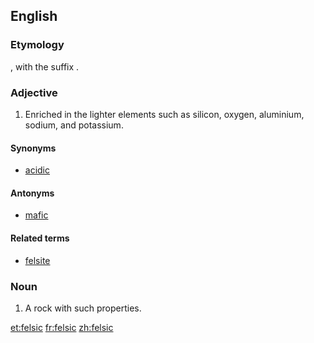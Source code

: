 ==English==

===Etymology===
{{blend|feldspar|silica|lang=en}}, with the suffix {{m|en|-ic}}.

===Adjective===
{{en-adj}}

# {{label|en|mineralogy}} Enriched in the lighter elements such as silicon, oxygen, aluminium, sodium, and potassium.

====Synonyms====
* [[acidic]]

====Antonyms====
* [[mafic]]

====Related terms====
* [[felsite]]

===Noun===
{{en-noun}}

# A rock with such properties.

[[et:felsic]]
[[fr:felsic]]
[[zh:felsic]]